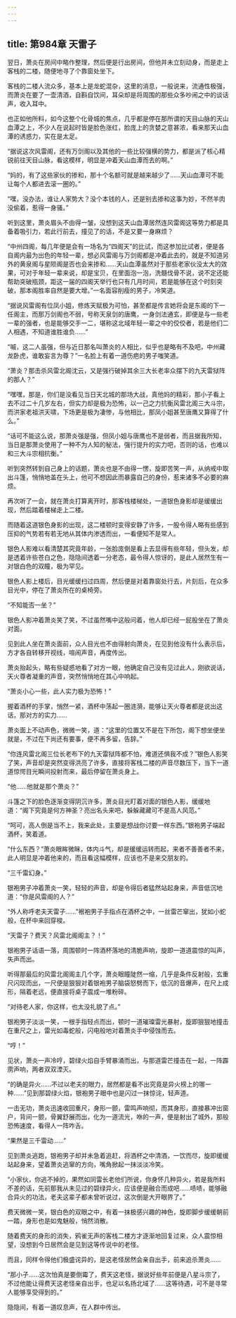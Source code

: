 ```yaml
---
---
---
```

title: 第984章 天雷子
---



翌日，萧炎在房间中略作整理，然后便是行出房间，但他并未立刻动身，而是走上客栈的二楼，随便地寻了个靠窗处坐下。

客栈的二楼人流众多，基本上是龙蛇混杂，这里的消息，一般说来，流通性极强，而萧炎在要了一壶清酒，自斟自饮间，耳朵却是将周围的那些众多吵闹之中的谈话声，收入耳中。

也正如他所料，如今这整个化骨城的焦点，几乎都是停在那所谓的天目山脉的天山血潭之上，不少人在说起时皆是脸色涨红，脸庞上的贪婪之意甚浓，看来那天山血潭的诱惑力，实在是太足。

“据说这次风雷阁，还有万剑阁以及其他的一些比较强横的势力，都是派了核心精锐前往天目山脉，看这模样，明显是冲着天山血潭而去的啊。”

“妈的，有了这些家伙的掺和，那十个名额可就是越来越少了……天山血潭可不能让每个人都进去滚一圈的。”

“嘿，没办法，谁让人家势大？没个本钱的人，还是别去掺和这事为妙，不然羊肉没偷着，惹得一身骚。”

听到这里，萧炎眉头不由得一皱，没想到这天山血潭居然连风雷阁这等势力都是具备着吸引力，若此行前去，撞见了的话，不是又要一身麻烦？

“中州四阁，每几年便是会有一场名为“四阁天”的比试，而这参加比试者，便是各自阁内最为出色的年轻一辈，想必风雷阁与万剑阁都是冲着此去的，就是不知道另外的黄泉阁与星陨阁是否也会来掺和……天山血潭虽然对于那些老家伙没太大的效果，可对于年轻一辈来说，却是宝贝，在里面泡一泡，洗髓伐骨不说，说不定还能帮助突破瓶颈，距这一届的四阁天举行也只有几月时间，若是能够在这个时刻突破，那本阁胜率自然是要大增。”一名面容削瘦的男子，冷笑道。

“据说风雷阁有位凤小姐，修炼天赋极为可怕，甚至都是传言她将会是东阁的下一任阁主，而那万剑阁也不弱，号称天泉剑的唐鹰，一身剑法通玄，即便是与一些老一辈的强者，也是能够交手一二，堪称这北域年轻一辈之中的佼佼者，若是他们二人相遇，不知道谁胜谁负……”

“嘁，这二人虽强，但与近日那名叫萧炎的人相比，似乎也是略有不及吧，中州藏龙卧虎，谁敢妄言为尊？”一名脸上有着一道伤疤的男子嗤笑道。

“萧炎？那击杀风雷北阁沈云，又是强行破掉其余三大长老率众摆下的九天雷狱阵的那人？”

“嘿嘿，那是，你们是没看见当日天北城的那场大战，真他妈的精彩，那小子看上去不过二十几岁左右，但实力却是极为恐怖，以一己之力抗衡风雷北阁三大斗宗，而洪家老祖洪天啸，下场更是极为凄惨，与他相比，那凤小姐甚至唐鹰又算得了什么。”

“话可不能这么说，那萧炎强是强，但凤小姐与唐鹰也不是弱者，而且据我所知，当日是那萧炎使用了一种不为人知的秘法，强行提升的实力吧，否则的话，也难以和三大斗宗相抗衡。”

听到突然转到自己身上的话题，萧炎也是不由得一愣，旋即苦笑一声，从纳戒中取出斗篷，悄悄地盖在头上，他可不想因此而暴露自己的身份，惹来诸多不必要的麻烦。

再次听了一会，就在萧炎打算离开时，那客栈楼梯处，一道银色身影却是缓缓出现，然后踏着楼梯走上二楼。

而随着这道银色身影的出现，这二楼顿时变得安静了许多，一股令得人略有些感到压抑的气势若有若无地从其体内渗透而出，一看便知不是常人。

银色人影难以看清楚其究竟年龄，一张脸庞倒是看上去显得有些年轻，但头发，却是透着许些苍白之色，隐隐间透着一分老态，最令得人惊讶的，是此人居然生有一对银白色的双瞳，极为罕见。

银色人影上楼后，目光缓缓扫过四周，然后便是对着靠窗处行去，片刻后，在众多目光中，停在了萧炎所在的桌椅旁。

“不知能否一坐？”

银色人影冲着萧炎笑了笑，不过虽然嘴中这般问着，他人却已经一屁股坐在了萧炎对面。

见到此人坐在萧炎面前，众人目光也不由得射向萧炎，在见到他没有什么表示后，方才各自转移开视线，喧闹声音，再度传出。

萧炎抬起头，略有些疑惑地看了对方一眼，他确定自己没有见过此人，刚欲说话，天火尊者凝重的声音，突然悄悄地在其心中响起。

“萧炎小心一些，此人实力极为恐怖！”

握着酒杯的手掌，悄然一紧，酒杯中荡起一圈涟漪，能够让天火尊者都是说出这话，那对方的实力……

萧炎面上不动声色，微微一笑，道：“这里的位置又不是在下所包，阁下想坐便坐就是，不过在下尚还有要事，便不再多留，告辞。”

“你连风雷北阁三位长老布下的九天雷狱阵都不怕，难道还惧我不成？”银色人影笑了笑，声音却是突然变得洪亮了许多，直接将客栈二楼的声音尽数压下，当下一道道惊愕目光瞬间投射而来，最后停留在萧炎身上。

“他……他就是那个萧炎？”

斗篷之下的脸色逐渐变得阴沉许多，萧炎目光盯着对面的银色人影，缓缓地道：“阁下究竟是何方神圣？亮出名头来吧，躲躲藏藏可不是高人风范。”

“呵可，高人倒是当不上，我来此处，主要是想战你讨要一样东西。”银袍男子端起酒杯，笑着道。

“什么东西？”萧炎眼眸微眯，体内斗气，却是缓缓运转而起，来者不善善者不来，此人明显是冲着他来的，而且看这幅模样，应该也不是来交朋友的。

“三千雷幻身。”

银袍男子冲着萧炎一笑，轻轻的声音，却是令得后者猛然站起身来，声音低沉地道：“你是风雷阁的人？”

“外人称呼老夫天雷子……”裉袍男子手指点在酒杯之中，一丝雷芒窜出，犹如小蛇般，在杯中来回穿梭。

“天雷子？费天？风雷北阁阁主？！”

银袍男子话语一落，周围顿时一阵酒杯落地的清脆声响，旋即一道道震惊的叫声，失声而出。

听得那最后的风雷北阁阁主几个字，萧炎眼瞳陡然一缩，几乎是条件反射般，玄重尺闪现而出，一尺便是狠狠对着银袍男子脑袋怒劈而下，低沉的音爆声，在尺上成形，隔着老远，便直接将桌子震成一堆粉碎。

“对待老人家，你这样，也太没礼貌了点。”

银袍男子淡淡一笑，一根手指轻点而出，顿时一道璀璨雷光暴射，旋即狠狠地撞击在重尺之上，雷光如毒蛇般，闪电般地对着萧炎手中侵蚀而去。

“哼！”

见状，萧炎一声冷哼，碧绿火焰自手臂暴涌而出，与那道雷芒撞击在一起，一阵霹雳声响，两者双双湮灭。

“的确是异火……不过以老夫的眼力，居然都是看不出究竟是异火榜上的哪一种……”见到那碧绿火焰，银袍男子眼中也是闪过一抹惊诧，轻声道。

一击无功，萧炎迅速收回重尺，身形一颤，雷鸣声响彻，而其身形，直接暴冲出窗户，背间一颤，骨翼舒展而出，化为一道流光，咻的一声，便是射出了城外，那般恐怖速度，看得人一阵咋舌。

“果然是三千雷动……”

见到萧炎逃跑，银袍男子却并未急着追赶，将酒杯之中清酒，一饮而尽，旋即缓缓站起身来，望着萧炎逃窜的方向，嘴角掀起一抹淡淡冷笑。

“小家伙，你逃不掉的，果然如同雷长老他们所说，你身怀几种异火，若是我所料不差的话，先前那我从未见过的碧绿异火，应该便是融合而成吧……啧啧，能够融合异火的功法，老夫这辈子都未曾听说过，这次倒是大开眼界了。”

费天微微一笑，银白色的双眼之中，有着一抹极感兴趣的神色，旋即脚步缓缓朝前一踏，身形也是如鬼魅般，悄然消散。

随着费天的身形的消失，鸦雀无声的客栈二楼方才逐渐地回复过来，众人震惊相望，没想到今日居然会是见到这等传说中的老怪。

而且，同样令得他们极盛诧异的，是这老怪居然会亲自出手，前来追杀萧炎……

“那小子……这次怕真是要倒霉了，费天这老怪，据说好些年前便是八星斗宗了，不过他能让得费天这老怪亲自出手，也足以名扬北域了……这等待遇，可不是寻常人能够享受得到的。”

隐隐间，有着一道叹息声，在人群中传出。